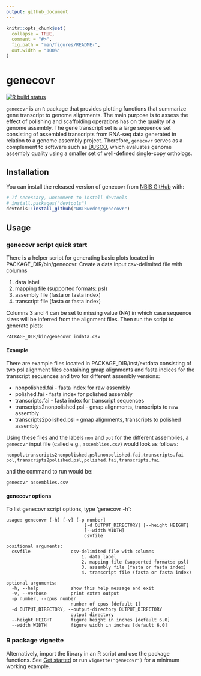 ```yaml
---
output: github_document
---
```


<!-- README.md is generated from README.Rmd with devtools::build_readme(). Please edit that file -->

```r
knitr::opts_chunk$set(
  collapse = TRUE,
  comment = "#>",
  fig.path = "man/figures/README-",
  out.width = "100%"
)
```

# genecovr

<!-- badges: start -->
[![R build status](https://github.com/NBISweden/genecovr/workflows/R-CMD-check/badge.svg)](https://github.com/NBISweden/genecovr/actions)
<!-- badges: end -->

`genecovr` is an `R` package that provides plotting functions that
summarize gene transcript to genome alignments. The main purpose is to
assess the effect of polishing and scaffolding operations has on the
quality of a genome assembly. The gene transcript set is a large
sequence set consisting of assembled transcripts from RNA-seq data
generated in relation to a genome assembly project. Therefore,
`genecovr` serves as a complement to software such as
[BUSCO](https://busco.ezlab.org/), which evaluates genome assembly
quality using a smaller set of well-defined single-copy orthologs.

## Installation

You can install the released version of genecovr from [NBIS
GitHub](https://github.com/nbis) with:

``` r
# If necessary, uncomment to install devtools
# install.packages("devtools")
devtools::install_github("NBISweden/genecovr")
```

## Usage

### genecovr script quick start

There is a helper script for generating basic plots located in
PACKAGE_DIR/bin/genecovr. Create a data input csv-delimited file with
columns

1. data label
2. mapping file (supported formats: psl)
3. assembly file (fasta or fasta index)
4. transcript file (fasta or fasta index)

Columns 3 and 4 can be set to missing value (NA) in which case
sequence sizes will be inferred from the alignment files. Then run the
script to generate plots:

``` shell
PACKAGE_DIR/bin/genecovr indata.csv
```

#### Example

There are example files located in PACKAGE_DIR/inst/extdata consisting
of two psl alignment files containing gmap alignments and fasta
indices for the transcript sequences and two for different assembly
versions:

- nonpolished.fai - fasta index for raw assembly
- polished.fai - fasta index for polished assembly
- transcripts.fai - fasta index for transcript sequences
- transcripts2nonpolished.psl - gmap alignments, transcripts to raw assembly
- transcripts2polished.psl - gmap alignments, transcripts to polished
  assembly

Using these files and the labels `non` and `pol` for the different
assemblies, a `genecovr` input file (called e.g., `assemblies.csv`)
would look as follows:

```
nonpol,transcripts2nonpolished.psl,nonpolished.fai,transcripts.fai
pol,transcripts2polished.psl,polished.fai,transcripts.fai
```

and the command to run would be:

```
genecovr assemblies.csv
```

#### genecovr options

To list genecovr script options, type 'genecovr -h`:

```
usage: genecovr [-h] [-v] [-p number]
                             [-d OUTPUT_DIRECTORY] [--height HEIGHT]
                             [--width WIDTH]
                             csvfile

positional arguments:
  csvfile               csv-delimited file with columns
                            1. data label
                            2. mapping file (supported formats: psl)
                            3. assembly file (fasta or fasta index)
                            4. transcript file (fasta or fasta index)

optional arguments:
  -h, --help            show this help message and exit
  -v, --verbose         print extra output
  -p number, --cpus number
                        number of cpus [default 1]
  -d OUTPUT_DIRECTORY, --output-directory OUTPUT_DIRECTORY
                        output directory
  --height HEIGHT       figure height in inches [default 6.0]
  --width WIDTH         figure width in inches [default 6.0]
```



### R package vignette

Alternatively, import the library in an R script and use the package
functions. See [Get started](articles/genecovr.html) or run
`vignette("genecovr")` for a minimum working example.
